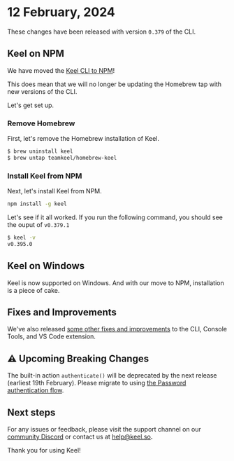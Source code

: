 
# 12 February, 2024

These changes have been released with version `0.379` of the CLI.

## Keel on NPM 

We have moved the [Keel CLI to NPM](https://www.npmjs.com/package/keel)!

This does mean that we will no longer be updating the Homebrew tap with new versions of the CLI.

Let's get set up.

### Remove Homebrew

First, let's remove the Homebrew installation of Keel.

```bash
$ brew uninstall keel
$ brew untap teamkeel/homebrew-keel
```

### Install Keel from NPM

Next, let's install Keel from NPM.

```sh npm2yarn
npm install -g keel
```

Let's see if it all worked.  If you run the following command, you should see the ouput of `v0.379.1`

```bash
$ keel -v
v0.395.0
```

## Keel on Windows

Keel is now supported on Windows. And with our move to NPM, installation is a piece of cake.

## Fixes and Improvements

We've also released [some other fixes and improvements](https://github.com/teamkeel/keel/releases/tag/v0.379.1) to the CLI, Console Tools, and VS Code extension.

## ⚠️ Upcoming Breaking Changes

The built-in action `authenticate()` will be deprecated by the next release (earliest 19th February). Please migrate to using [the Password authentication flow](/authentication/flows/password).

## Next steps

For any issues or feedback, please visit the support channel on our [community Discord](https://keel.so/discord) or contact us at [help@keel.so](mailto:help@keel.so)**.**

Thank you for using Keel!